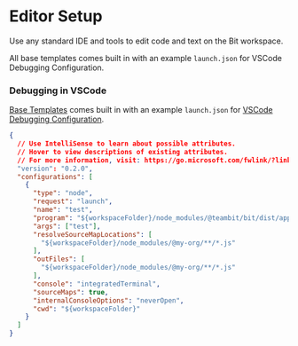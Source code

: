 # Editor Setup

Use any standard IDE and tools to edit code and text on the Bit workspace.

All base templates comes built in with an example `launch.json` for VSCode Debugging Configuration.

### Debugging in VSCode

[Base Templates](/generator/workspace-template) comes built in with an example `launch.json` for [VSCode Debugging Configuration](https://code.visualstudio.com/docs/editor/debugging).

```json
{
  // Use IntelliSense to learn about possible attributes.
  // Hover to view descriptions of existing attributes.
  // For more information, visit: https://go.microsoft.com/fwlink/?linkid=830387
  "version": "0.2.0",
  "configurations": [
    {
      "type": "node",
      "request": "launch",
      "name": "test",
      "program": "${workspaceFolder}/node_modules/@teambit/bit/dist/app.js",
      "args": ["test"],
      "resolveSourceMapLocations": [
        "${workspaceFolder}/node_modules/@my-org/**/*.js"
      ],
      "outFiles": [
        "${workspaceFolder}/node_modules/@my-org/**/*.js"
      ],
      "console": "integratedTerminal",
      "sourceMaps": true,
      "internalConsoleOptions": "neverOpen",
      "cwd": "${workspaceFolder}"
    }
  ]
}
```

<!-- TODO: Webstorm, other tools -->
